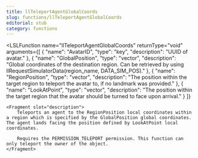 ```yaml
---
title: llTeleportAgentGlobalCoords
slug: functions/llTeleportAgentGlobalCoords
editorial: stub
category: functions
---
```


<LSLFunction
	name="llTeleportAgentGlobalCoords"
	returnType="void"
	arguments={[
	{
		"name": "AvatarID",
		"type": "key",
		"description": "UUID of avatar."
	},
	{
		"name": "GlobalPosition",
		"type": "vector",
		"description": "Global coordinates of the destination region. Can be retrieved by using llRequestSimulatorData(region_name, DATA_SIM_POS)."
	},
	{
		"name": "RegionPosition",
		"type": "vector",
		"description": "The position within the target region to teleport the avatar to, if no landmark was provided."
	},
	{
		"name": "LookAtPoint",
		"type": "vector",
		"description": "The position within the target region that the avatar should be turned to face upon arrival."
	}
]}
>
	<Fragment slot="description">
		Teleports an agent to the RegionPosition local coordinates within a region which is specified by the GlobalPosition global coordinates. The agent lands facing the position defined by LookAtPoint local coordinates.
		
		Requires the PERMISSION_TELEPORT permission. This function can only teleport the owner of the object.
	</Fragment>
</LSLFunction>
